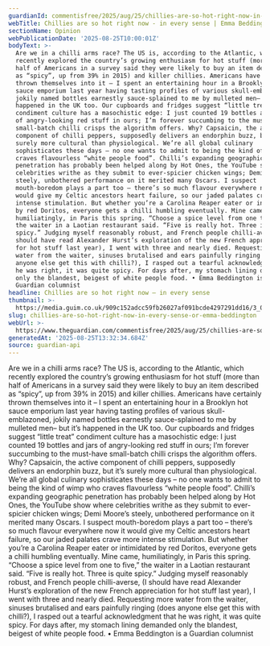 ```yaml
---
guardianId: commentisfree/2025/aug/25/chillies-are-so-hot-right-now-in-every-sense
webTitle: Chillies are so hot right now - in every sense | Emma Beddington
sectionName: Opinion
webPublicationDate: '2025-08-25T10:00:01Z'
bodyText: >-
  Are we in a chilli arms race? The US is, according to the Atlantic, which
  recently explored the country’s growing enthusiasm for hot stuff (more than
  half of Americans in a survey said they were likely to buy an item described
  as “spicy”, up from 39% in 2015) and killer chillies. Americans have certainly
  thrown themselves into it – I spent an entertaining hour in a Brooklyn hot
  sauce emporium last year having tasting profiles of various skull-emblazoned,
  jokily named bottles earnestly sauce-splained to me by mulleted men– but it’s
  happened in the UK too. Our cupboards and fridges suggest “little treat”
  condiment culture has a masochistic edge: I just counted 19 bottles and jars
  of angry-looking red stuff in ours; I’m forever succumbing to the must-have
  small-batch chilli crisps the algorithm offers. Why? Capsaicin, the active
  component of chilli peppers, supposedly delivers an endorphin buzz, but it’s
  surely more cultural than physiological. We’re all global culinary
  sophisticates these days – no one wants to admit to being the kind of wimp who
  craves flavourless “white people food”. Chilli’s expanding geographic
  penetration has probably been helped along by Hot Ones, the YouTube show where
  celebrities writhe as they submit to ever-spicier chicken wings; Demi Moore’s
  steely, unbothered performance on it merited many Oscars. I suspect
  mouth-boredom plays a part too – there’s so much flavour everywhere now it
  would give my Celtic ancestors heart failure, so our jaded palates crave more
  intense stimulation. But whether you’re a Carolina Reaper eater or intimidated
  by red Doritos, everyone gets a chilli humbling eventually. Mine came,
  humiliatingly, in Paris this spring. “Choose a spice level from one to five,”
  the waiter in a Laotian restaurant said. “Five is really hot. Three is quite
  spicy.” Judging myself reasonably robust, and French people chilli-averse, (I
  should have read Alexander Hurst’s exploration of the new French appreciation
  for hot stuff last year), I went with three and nearly died. Requesting more
  water from the waiter, sinuses brutalised and ears painfully ringing (does
  anyone else get this with chilli?), I rasped out a tearful acknowledgment that
  he was right, it was quite spicy. For days after, my stomach lining demanded
  only the blandest, beigest of white people food. • Emma Beddington is a
  Guardian columnist
headline: Chillies are so hot right now – in every sense
thumbnail: >-
  https://media.guim.co.uk/909c152adcc59fb26027af091bcde4297291dd16/3_0_5008_4006/500.jpg
slug: chillies-are-so-hot-right-now-in-every-sense-or-emma-beddington
webUrl: >-
  https://www.theguardian.com/commentisfree/2025/aug/25/chillies-are-so-hot-right-now-in-every-sense
generatedAt: '2025-08-25T13:32:34.684Z'
source: guardian-api
---
```

Are we in a chilli arms race? The US is, according to the Atlantic, which recently explored the country’s growing enthusiasm for hot stuff (more than half of Americans in a survey said they were likely to buy an item described as “spicy”, up from 39% in 2015) and killer chillies. Americans have certainly thrown themselves into it – I spent an entertaining hour in a Brooklyn hot sauce emporium last year having tasting profiles of various skull-emblazoned, jokily named bottles earnestly sauce-splained to me by mulleted men– but it’s happened in the UK too. Our cupboards and fridges suggest “little treat” condiment culture has a masochistic edge: I just counted 19 bottles and jars of angry-looking red stuff in ours; I’m forever succumbing to the must-have small-batch chilli crisps the algorithm offers. Why? Capsaicin, the active component of chilli peppers, supposedly delivers an endorphin buzz, but it’s surely more cultural than physiological. We’re all global culinary sophisticates these days – no one wants to admit to being the kind of wimp who craves flavourless “white people food”. Chilli’s expanding geographic penetration has probably been helped along by Hot Ones, the YouTube show where celebrities writhe as they submit to ever-spicier chicken wings; Demi Moore’s steely, unbothered performance on it merited many Oscars. I suspect mouth-boredom plays a part too – there’s so much flavour everywhere now it would give my Celtic ancestors heart failure, so our jaded palates crave more intense stimulation. But whether you’re a Carolina Reaper eater or intimidated by red Doritos, everyone gets a chilli humbling eventually. Mine came, humiliatingly, in Paris this spring. “Choose a spice level from one to five,” the waiter in a Laotian restaurant said. “Five is really hot. Three is quite spicy.” Judging myself reasonably robust, and French people chilli-averse, (I should have read Alexander Hurst’s exploration of the new French appreciation for hot stuff last year), I went with three and nearly died. Requesting more water from the waiter, sinuses brutalised and ears painfully ringing (does anyone else get this with chilli?), I rasped out a tearful acknowledgment that he was right, it was quite spicy. For days after, my stomach lining demanded only the blandest, beigest of white people food. • Emma Beddington is a Guardian columnist
